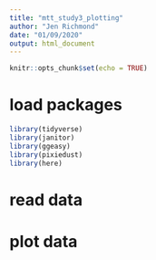 ```yaml
---
title: "mtt_study3_plotting"
author: "Jen Richmond"
date: "01/09/2020"
output: html_document
---
```


```r
knitr::opts_chunk$set(echo = TRUE)
```

# load packages

```r
library(tidyverse)
library(janitor)
library(ggeasy)
library(pixiedust)
library(here)
```

# read data



# plot data